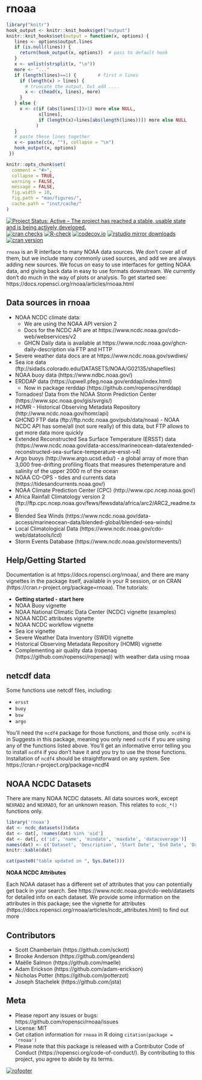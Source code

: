 rnoaa
=====

```r
library("knitr")
hook_output <- knitr::knit_hooks$get("output")
knitr::knit_hooks$set(output = function(x, options) {
   lines <- options$output.lines
   if (is.null(lines)) {
     return(hook_output(x, options))  # pass to default hook
   }
   x <- unlist(strsplit(x, "\n"))
   more <- "..."
   if (length(lines)==1) {        # first n lines
     if (length(x) > lines) {
       # truncate the output, but add ....
       x <- c(head(x, lines), more)
     }
   } else {
     x <- c(if (abs(lines[1])>1) more else NULL,
            x[lines],
            if (length(x)>lines[abs(length(lines))]) more else NULL
           )
   }
   # paste these lines together
   x <- paste(c(x, ""), collapse = "\n")
   hook_output(x, options)
 })

knitr::opts_chunk$set(
  comment = "#>",
  collapse = TRUE,
  warning = FALSE,
  message = FALSE,
  fig.width = 10,
  fig.path = "man/figures/",
  cache.path = "inst/cache/"
)
```

[![Project Status: Active – The project has reached a stable, usable state and is being actively developed.](https://www.repostatus.org/badges/latest/active.svg)](https://www.repostatus.org/#active)
[![cran checks](https://cranchecks.info/badges/worst/rnoaa)](https://cranchecks.info/pkgs/rnoaa)
[![R-check](https://github.com/ropensci/rnoaa/workflows/R-check/badge.svg)](https://github.com/ropensci/rnoaa/actions)
[![codecov.io](https://codecov.io/github/ropensci/rnoaa/coverage.svg?branch=master)](https://codecov.io/github/ropensci/rnoaa?branch=master)
[![rstudio mirror downloads](https://cranlogs.r-pkg.org/badges/rnoaa?color=C9A115)](https://github.com/metacran/cranlogs.app)
[![cran version](https://www.r-pkg.org/badges/version/rnoaa)](https://cran.r-project.org/package=rnoaa)


`rnoaa` is an R interface to many NOAA data sources. We don't cover all of them, but we include many commonly used sources, and add we are always adding new sources. We focus on easy to use interfaces for getting NOAA data, and giving back data in easy to use formats downstream. We currently don't do much in the way of plots or analysis. To get started see: https://docs.ropensci.org/rnoaa/articles/rnoaa.html

## Data sources in rnoaa

* NOAA NCDC climate data:
    * We are using the NOAA API version 2
    * Docs for the NCDC API are at https://www.ncdc.noaa.gov/cdo-web/webservices/v2
    * GHCN Daily data is available at https://www.ncdc.noaa.gov/ghcn-daily-description via FTP and HTTP
* Severe weather data docs are at https://www.ncdc.noaa.gov/swdiws/
* Sea ice data (ftp://sidads.colorado.edu/DATASETS/NOAA/G02135/shapefiles)
* NOAA buoy data (https://www.ndbc.noaa.gov/)
* ERDDAP data (https://upwell.pfeg.noaa.gov/erddap/index.html)
  * Now in package rerddap (https://github.com/ropensci/rerddap)
* Tornadoes! Data from the NOAA Storm Prediction Center (https://www.spc.noaa.gov/gis/svrgis/)
* HOMR - Historical Observing Metadata Repository (http://www.ncdc.noaa.gov/homr/api)
* GHCND FTP data (ftp://ftp.ncdc.noaa.gov/pub/data/noaa) - NOAA NCDC API has some/all (not sure really) of this data, but FTP allows to get more data more quickly
* Extended Reconstructed Sea Surface Temperature (ERSST) data (https://www.ncdc.noaa.gov/data-access/marineocean-data/extended-reconstructed-sea-surface-temperature-ersst-v4)
* Argo buoys (http://www.argo.ucsd.edu/) - a global array of more than 3,000 free-drifting profiling floats that measures thetemperature and salinity of the upper 2000 m of the ocean
* NOAA CO-OPS - tides and currents data (https://tidesandcurrents.noaa.gov/)
* NOAA Climate Prediction Center (CPC) (http://www.cpc.ncep.noaa.gov/)
* Africa Rainfall Climatology version 2 (ftp://ftp.cpc.ncep.noaa.gov/fews/fewsdata/africa/arc2/ARC2_readme.txt)
* Blended Sea Winds (https://www.ncdc.noaa.gov/data-access/marineocean-data/blended-global/blended-sea-winds)
* Local Climatological Data (https://www.ncdc.noaa.gov/cdo-web/datatools/lcd)
* Storm Events Database (https://www.ncdc.noaa.gov/stormevents/)

## Help/Getting Started

Documentation is at https://docs.ropensci.org/rnoaa/, and there are many vignettes in the package itself, available in your R session, or on CRAN (https://cran.r-project.org/package=rnoaa). The tutorials:

* **Getting started - start here**
* NOAA Buoy vignette
* NOAA National Climatic Data Center (NCDC) vignette (examples)
* NOAA NCDC attributes vignette
* NOAA NCDC workflow vignette
* Sea ice vignette
* Severe Weather Data Inventory (SWDI) vignette
* Historical Observing Metadata Repository (HOMR) vignette
* Complementing air quality data (ropenaq (https://github.com/ropensci/ropenaq)) with weather data using rnoaa

## netcdf data

Some functions use netcdf files, including:

* `ersst`
* `buoy`
* `bsw`
* `argo`
 
You'll need the `ncdf4` package for those functions, and those only. `ncdf4` is in Suggests in this package, meaning you only need `ncdf4` if you are using any of the functions listed above. You'll get an informative error telling you to install `ncdf4` if you don't have it and you try to use the those functions. Installation of `ncdf4` should be straightforward on any system. See https://cran.r-project.org/package=ncdf4

## NOAA NCDC Datasets

There are many NOAA NCDC datasets. All data sources work, except `NEXRAD2` and `NEXRAD3`, for an unknown reason. This relates to `ncdc_*()` functions only.

```r
library('rnoaa')
dat <- ncdc_datasets()$data
dat <- dat[, !names(dat) %in% 'uid']
dat <- dat[, c('id', 'name', 'mindate', 'maxdate', 'datacoverage')]
names(dat) <- c('Dataset', 'Description', 'Start Date', 'End Date', 'Data Coverage')
knitr::kable(dat)
```

```r
cat(paste0("table updated on ", Sys.Date()))
```

**NOAA NCDC Attributes**

Each NOAA dataset has a different set of attributes that you can potentially get back in your search. See https://www.ncdc.noaa.gov/cdo-web/datasets for detailed info on each dataset. We provide some information on the attributes in this package; see the vignette for attributes (https://docs.ropensci.org/rnoaa/articles/ncdc_attributes.html) to find out more


## Contributors

* Scott Chamberlain (https://github.com/sckott)
* Brooke Anderson (https://github.com/geanders)
* Maëlle Salmon (https://github.com/maelle)
* Adam Erickson (https://github.com/adam-erickson)
* Nicholas Potter (https://github.com/potterzot)
* Joseph Stachelek (https://github.com/jsta)

## Meta

* Please report any issues or bugs: https://github.com/ropensci/rnoaa/issues
* License: MIT
* Get citation information for `rnoaa` in R doing `citation(package = 'rnoaa')`
* Please note that this package is released with a Contributor Code of Conduct (https://ropensci.org/code-of-conduct/). By contributing to this project, you agree to abide by its terms.

[![rofooter](https://ropensci.org/public_images/github_footer.png)](https://ropensci.org)
